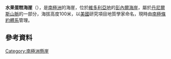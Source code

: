 {{coord|71|33|S|160|29|E|source:GNIS|display=title}}

'''水果蛋糕海崖'''（{{lang-en|Fruitcake Bluff}}），是[[南極洲|南極洲]]的海崖，位於[[維多利亞地|維多利亞地]]的[[彭內爾海岸|彭內爾海岸]]，屬於[[丹尼爾斯山脈|丹尼爾斯山脈]]的一部分，海拔高度100米，以[[美國|美國]]研究項目地質學家命名，現時由[[南極條約體系|南極條約體系]]管理。

==參考資料==
{{cite gnis | type = antarid | id = 5352| name = Fruitcake Bluff | accessdate = 2012-04-11}}

[[Category:南極洲懸崖|Category:南極洲懸崖]]


{{Antarctica-geo-stub}}